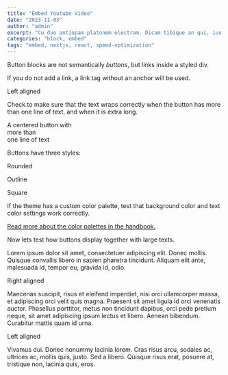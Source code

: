 ```yaml
---
title: "Embed Youtube Video"
date: "2023-11-03"
author: "admin"
excerpt: "Cu duo antiopam platonem electram. Dicam tibique an qui, ius ut integre rationibus, ad eos facilisi voluptatibus. Has et impetus labitur, ea duo laoreet sententiae. Hendrerit efficiendi voluptatibus has ea, corrumpit democritum eu sea"
categories: "block, embed"
tags: "embed, nextjs, react, speed-optimization"
---
```


Button blocks are not semantically _buttons_, but links inside a styled div. 

If you do not add a link, a link tag without an anchor will be used.

Left aligned  

Check to make sure that the text wraps correctly when the button has more than one line of text, and when it is extra long.

<YouTube id="gJLVTKhTnog"/>

A centered button with  
more than  
one line of text

Buttons have three styles: 

Rounded

Outline  

Square  

If the theme has a custom color palette, test that background color and text color settings work correctly. 

[Read more about the color palettes in the handbook.](https://wordpress.org/gutenberg/handbook/extensibility/theme-support/#block-color-palette)

Now lets test how buttons display together with large texts.

Lorem ipsum dolor sit amet, consectetuer adipiscing elit. Donec mollis. Quisque convallis libero in sapien pharetra tincidunt. Aliquam elit ante, malesuada id, tempor eu, gravida id, odio.

Right aligned  

Maecenas suscipit, risus et eleifend imperdiet, nisi orci ullamcorper massa, et adipiscing orci velit quis magna. Praesent sit amet ligula id orci venenatis auctor. Phasellus porttitor, metus non tincidunt dapibus, orci pede pretium neque, sit amet adipiscing ipsum lectus et libero. Aenean bibendum. Curabitur mattis quam id urna.

Left aligned  

Vivamus dui. Donec nonummy lacinia lorem. Cras risus arcu, sodales ac, ultrices ac, mollis quis, justo. Sed a libero. Quisque risus erat, posuere at, tristique non, lacinia quis, eros.
